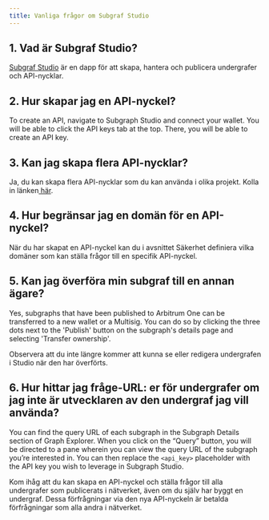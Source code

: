 ```yaml
---
title: Vanliga frågor om Subgraf Studio
---
```


## 1. Vad är Subgraf Studio?

[Subgraf Studio](https://thegraph.com/studio/) är en dapp för att skapa, hantera och publicera undergrafer och API-nycklar.

## 2. Hur skapar jag en API-nyckel?

To create an API, navigate to Subgraph Studio and connect your wallet. You will be able to click the API keys tab at the top. There, you will be able to create an API key.

## 3. Kan jag skapa flera API-nycklar?

Ja, du kan skapa flera API-nycklar som du kan använda i olika projekt. Kolla in länken[ här](https://thegraph.com/studio/apikeys/).

## 4. Hur begränsar jag en domän för en API-nyckel?

När du har skapat en API-nyckel kan du i avsnittet Säkerhet definiera vilka domäner som kan ställa frågor till en specifik API-nyckel.

## 5. Kan jag överföra min subgraf till en annan ägare?

Yes, subgraphs that have been published to Arbitrum One can be transferred to a new wallet or a Multisig. You can do so by clicking the three dots next to the 'Publish' button on the subgraph's details page and selecting 'Transfer ownership'.

Observera att du inte längre kommer att kunna se eller redigera undergrafen i Studio när den har överförts.

## 6. Hur hittar jag fråge-URL: er för undergrafer om jag inte är utvecklaren av den undergraf jag vill använda?

You can find the query URL of each subgraph in the Subgraph Details section of Graph Explorer. When you click on the “Query” button, you will be directed to a pane wherein you can view the query URL of the subgraph you’re interested in. You can then replace the `<api_key>` placeholder with the API key you wish to leverage in Subgraph Studio.

Kom ihåg att du kan skapa en API-nyckel och ställa frågor till alla undergrafer som publicerats i nätverket, även om du själv har byggt en undergraf. Dessa förfrågningar via den nya API-nyckeln är betalda förfrågningar som alla andra i nätverket.
